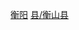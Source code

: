 {{Catnav|頁面分類|...|中国县份|中国各省县份|湖南省县份}}
{{Catnav|頁面分類|...|湖南行政区划|湖南省县级行政区|湖南省县份}}
{{Catnav|頁面分類|...|湖南市州|湖南地级市|衡阳|衡阳行政区划|衡阳区县市}}
{{catmore|衡山县|湖南省衡山县}}

[[Category:湖南省县份|衡阳]]
[[Category:衡阳区县市|县/衡山县]]